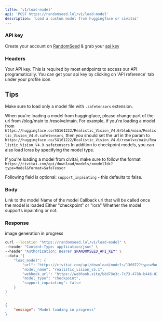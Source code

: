 ```yaml
---
title: 'v1/load-model'
api: 'POST https://randomseed.lol/v1/load-model'
description: 'Load a custom model from huggingface or civitai'
---
```

### API key

Create your account on [RandomSeed](https://randomseed.co/signup) & grab your [api key](https://randomseed.co/api-reference/integrate)

### Headers

<ParamField header="Authorization" type="string">
  Your API key. This is required by most endpoints to access our API programatically. You can get your api key by clicking on 'API reference' tab under your profile icon.
</ParamField>

## Tips
Make sure to load only a model file with `.safetensors` extension.

When you're loading a model from huggingface, please change part of the url from /blog/main to /resolve/main.
For example, if you're loading a model from
`https://huggingface.co/SG161222/Realistic_Vision_V4.0/blob/main/Realistic_Vision_V4.0.safetensors`, then you should set the url in the param to
`https://huggingface.co/SG161222/Realistic_Vision_V4.0/resolve/main/Realistic_Vision_V4.0.safetensors`
In addition to checkpoint models, you can also load loras by specifying the model type.

If you're loading a model from civitai, make sure to follow the format `https://civitai.com/api/download/models/<modelId>?type=Model&format=SafeTensor`

Following field is optional: `support_inpainting` - this defaults to false.

### Body

<ParamField body="url" type="string" required>
  Link to the model
</ParamField>

<ParamField body="model_name" type="string" required>
  Name of the model
</ParamField>

<ParamField body="webhook_url" type="string" required>
  Callback url that will be called once the model is loaded
</ParamField>

<ParamField body="model_type" type="string" required>
  Either "checkpoint" or "lora"
</ParamField>

<ParamField body="support_inpainting" type="boolean">
  Whether the model supports inpainting or not.
</ParamField>

### Response

<ResponseField name="message" type="string">
  image generation in progress
</ResponseField>

<RequestExample>

```bash Example Request
curl --location "https://randomseed.lol/v1/load-model" \
--header "Content-Type: application/json" \
--header "Authorization: Bearer $RANDOMSEED_API_KEY" \
--data '{
    "load_model": {
        "url": "https://civitai.com/api/download/models/130072?type=Model&format=SafeTensor&size=full&fp=fp16",
        "model_name": "realistic_vision_v5.1",
        "webhook_url": "https://webhook.site/b8d78e3c-7c73-478b-b446-0337d78513da",
        "model_type": "checkpoint",
        "support_inpainting": false
    }
}
'
```
</RequestExample>

<ResponseExample>

```json Response
{
    "message": "Model loading in progress"
}
```
</ResponseExample>
